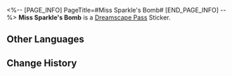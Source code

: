 <%-- [PAGE_INFO]
PageTitle=#Miss Sparkle's Bomb#
[END_PAGE_INFO] --%>
{{Stub|Location information}}
{{Item Infobox
|id          = 225011
|image       = Dreamscape Pass Sticker Miss Sparkle's Bomb.png{{subst:void|<!--$UPLOAD:<<SpriteOutput/TravelBrochure/StickFigures/225011.png>-<Dreamscape Pass Sticker Miss Sparkle's Bomb.png>-<Item Icons>>-->}}
|type        = Dreamscape Pass Sticker
|type2       = Ashes to Ashes, Dust to Dust Stickers
|invCategory = 
|rarity      = 4
|effect      = 
|description = Digital stickers that can be used to decorate the pages of the Dreamtour Handbook. They come in many different styles.
|source1     = [[Unlocked by Default]]
}}
{{Description|Ding-dong, chitter-chatter, boom-boom, crickle-crackle!}}
'''Miss Sparkle's Bomb''' is a [[Dreamscape Pass]] Sticker.

==Other Languages==
{{Other Languages
|en   = Miss Sparkle's Bomb
|zhs  = 花火大小姐的炸弹
|zht  = 花火大小姐的炸彈
|ja   = 花火お嬢様の爆弾
|ko   = 스파클 님의 폭탄
|es   = Bomba de la señorita Sparkle
|fr   = Bombe de Mademoiselle Sparkle
|ru   = Бомба госпожи Искорки
|th   = ระเบิดของคุณ Sparkle
|vi   = Bom Của Quý Cô Sparkle
|de   = Fräulein Sparkles Bombe
|id   = Bom Nona Sparkle
|pt   = Bomba da Srta. Sparkle
}}

==Change History==
{{Change History|2.3}}